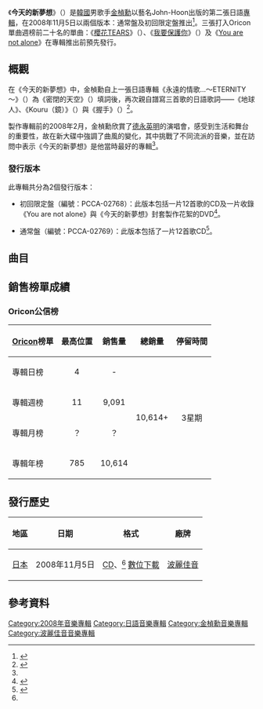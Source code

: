 {{Infobox album <!-- See Wikipedia:WikiProject Albums -->
| Name        = 今天的新夢想<br>（{{lang|ja|今日も新しい夢を見る}}）
| Type        = 錄音室專輯
| Artist      = [[金楨勳|金楨勳]]（John-Hoon）
| Cover       = John-Hoon Kyo mo Atarashii Yume wo Miru.jpg
| Border      = 
| Caption     = 初回限定盤封面
| Released    = {{Start date|2008|11|5}}
| Recorded    = 2008年
| Genre       = [[日語流行音樂|日語流行音樂]]
| Length      = 54:55
| Label       = [[波麗佳音|波麗佳音]]
| Language    = [[日語|日語]]
| Producer    = 
| Chart position = * 日榜最高排名第4位<ref name="Oricon1">{{cite web|title=ジョンフン　ライブで５千人のファンに感激！！(アジアン ビューティボーイズ) - 女性自身［光文社女性週刊誌］|url=http://jisin.jp/serial/%E9%9F%93%E6%B5%81%E3%82%A2%E3%82%B8%E3%82%A2%E3%83%B3/%E3%82%A2%E3%82%B8%E3%82%A2%E3%83%B3%E3%83%93%E3%83%A5%E3%83%BC%E3%83%86%E3%82%A3+%E3%83%9C%E3%83%BC%E3%82%A4%E3%82%BA/1557|publisher={{link-ja|女性自身|女性自身}}|date=2008-11-10|accessdate=2014-12-11|language=ja|archive-url=https://web.archive.org/web/20131007043158/http://jisin.jp/serial/%E9%9F%93%E6%B5%81%E3%82%A2%E3%82%B8%E3%82%A2%E3%83%B3/%E3%82%A2%E3%82%B8%E3%82%A2%E3%83%B3%E3%83%93%E3%83%A5%E3%83%BC%E3%83%86%E3%82%A3+%E3%83%9C%E3%83%BC%E3%82%A4%E3%82%BA/1557|archive-date=2013-10-07|dead-url=yes}}</ref><small>（[[Oricon公信榜|Oricon]]）</small>
* 週間最高排名第15位<small>（[[Oricon公信榜|Oricon]]）</small> 
| Last album  = [[永遠的情歌...～ETERNITY～|永遠的情歌...～ETERNITY～]]<br>（2007年）
| This album  = '''今天的新夢想'''<br>（2008年）
| Next album  = [[第一張迷你專輯_(金楨勳)|1st Mini Album]]<br>（2009年）
| Misc        = {{singles
  | Promo          = yes
  | Name           = 今天的新夢想
  | Type           = studio
  | Single 1       = [[櫻花TEARS|櫻花TEARS]]（{{lang|ja|サクラTEARS}}）
  | Single 1 date  = {{Start date|2008|2|20}}
  | Single 2       = [[我要保護你|我要保護你]]（{{lang|ja|君を守りたい}}）
  | Single 2 date  = {{Start date|2008|7|16}}
  | Single 3       = [[You_are_not_alone_(金楨勳單曲)|You are not alone]]
  | Single 3 date  = {{Start date|2008|10|1}}
  }}
}}

《'''今天的新夢想'''》（{{lang-ja|今日も新しい夢を見る}}）是[[韓國|韓國]]男歌手[[金楨勳|金楨勳]]以藝名John-Hoon出版的第二張日語[[專輯|專輯]]，在2008年11月5日以兩個版本：通常盤及初回限定盤推出<ref name="list">{{cite web|title=John-Hoon、新作には本人作詞の作品も|url=http://www.barks.jp/news/?id=1000044564|website=BARKS音樂|date=2008-11-01|accessdate=2014-12-11|language=ja|archive-date=2016-03-05|archive-url=https://web.archive.org/web/20160305011654/http://www.barks.jp/news/?id=1000044564|dead-url=no}}</ref>。三張打入Oricon單曲週榜前二十名的單曲：《[[櫻花TEARS|櫻花TEARS]]》（{{lang-ja|サクラTEARS}}）、《[[我要保護你|我要保護你]]》（{{lang-ja|君を守りたい}}）及《[[You_are_not_alone_(金楨勳單曲)|You are not alone]]》在專輯推出前預先發行。

==概觀==
在《今天的新夢想》中，金楨勳自上一張日語專輯《永遠的情歌...～ETERNITY～》（{{lang-ja|僕たち いつかまた...～ETERNITY～}}）為《密閉的天空》（{{lang-ja|閉ざされた空}}）填詞後，再次親自譜寫三首歌的日語歌詞——《地球人》、《Kouru（鏡）》（{{lang-ja|コウル(鏡)}}）與《握手》（{{lang-ja|手をとって}}）<ref name="inf">{{cite web|url=http://news.brokore.com/content_UTF/Read.jsp?num=7256|title=【ブロコリニュース】John－Hoon（ジョンフン）2ndアルバム発売記念ライブ直前取材|date=2008-11-11|work=|publisher=[[brokore|brokore]]|accessdate=2014-12-11|language=ja|archive-date=2016-05-16|archive-url=https://web.archive.org/web/20160516161231/http://news.brokore.com/content_UTF/Read.jsp?num=7256|dead-url=no}}</ref>。

製作專輯前的2008年2月，金楨勳欣賞了[[德永英明|德永英明]]的演唱會，感受到生活和舞台的重要性，故在新大碟中強調了曲風的變化，其中挑戰了不同流派的音樂，並在訪問中表示《今天的新夢想》是他當時最好的專輯<ref name="inf"/>。

===發行版本===
此專輯共分為2個發行版本：

*初回限定盤（編號：PCCA-02768）：此版本包括一片12首歌的CD及一片收錄《You are not alone》與《今天的新夢想》封套製作花絮的DVD<ref name="sp">{{cite web|url=http://www.amazon.co.jp/%E4%BB%8A%E6%97%A5%E3%82%82%E6%96%B0%E3%81%97%E3%81%84%E5%A4%A2%E3%82%92%E8%A6%8B%E3%82%8B-%E5%88%9D%E5%9B%9E%E9%99%90%E5%AE%9A%E7%9B%A4-DVD%E4%BB%98-John-Hoon/dp/B001EKSYZS/|title=Amazon.co.jp: John-Hoon : 今日も新しい夢を見る(初回限定盤)(DVD付) - 音楽|date=|work=|publisher=[[Amazon|Amazon]]|accessdate=2014-12-11|language=ja|archive-date=2015-03-16|archive-url=https://web.archive.org/web/20150316021628/http://www.amazon.co.jp/%E4%BB%8A%E6%97%A5%E3%82%82%E6%96%B0%E3%81%97%E3%81%84%E5%A4%A2%E3%82%92%E8%A6%8B%E3%82%8B-%E5%88%9D%E5%9B%9E%E9%99%90%E5%AE%9A%E7%9B%A4-DVD%E4%BB%98-John-Hoon/dp/B001EKSYZS|dead-url=no}}</ref>。

*通常盤（編號：PCCA-02769）：此版本包括了一片12首歌CD<ref name="regular">{{cite web|url=http://www.oricon.co.jp/prof/370540/products/783794/1/|title=今日も新しい夢を見る｜John-Hoon｜ORICON STYLE|language=ja|work=|publisher=[[Oricon|Oricon]]|accessdate=2014-12-11|archive-date=2015-09-24|archive-url=https://web.archive.org/web/20150924175603/http://www.oricon.co.jp/prof/370540/products/783794/1/|dead-url=no}}</ref>。

==曲目==
{{tracklist
| collapsed       = no
| headline        = 基本曲目
| total_length    = 54:55

| title1          = 你變漂亮了呢
| note1           = {{lang|ja|きれいになったね}}
| music1          = [[伊橋成哉|伊橋成哉]]
| lyrics1         = [[齋藤惠|齋藤惠]]
| arranger1       = {{link-ja|上杉洋史|上杉洋史}}
| length1         = 4:53

| title2          = 我想見見你
| note2           = {{lang|ja|君に逢いたい}}
| music2          = {{link-ja|中崎英也|中崎英也}}
| lyrics2         = [[齋秀邦|齋秀邦]]
| arranger2       = 中崎英也
| length2         = 4:51

| title3          = I say good-bye
| music3          = [[Takuya_Harada|Takuya Harada]]
| lyrics3         = [[Yoko_Matsuura|Yoko Matsuura]]
| arranger3       = Takuya Harada
| length3         = 4:55

| title4          = [[我要保護你|我要保護你]]
| note4           = {{lang|ja|君を守りたい}}
| music4          = 中崎英也
| lyrics4         = [[藤林聖子|藤林聖子]]
| arranger4       = 中崎英也
| length4         = 4:23

| title5          = [[櫻花TEARS|櫻花TEARS]]
| note5           = {{lang|ja|サクラTEARS}}
| music5          = [[JUN_KOO|JUN KOO]]
| lyrics5         = 藤林聖子
| arranger5       = JUN KOO
| length5         = 4:19

| title6          = 什麼也不能說
| note6           = {{lang|ja|何も言えない}}
| music6          = {{link-ja|市川淳|市川淳}}
| lyrics6         = 市川淳
| arranger6       = 上杉洋史
| length6         = 5:07

| title7          = NOISE
| music7          = 伊橋成哉
| lyrics7         = [[戶塚慎|戶塚慎]]
| arranger7       = [[山崎淳_(音樂人)|山崎淳]]
| length7         = 3:51

| title8          = 地球人
| music8          = 伊橋成哉
| lyrics8         = [[John-Hoon|John-Hoon]]
| arranger8       = 山崎淳
| length8         = 3:53

| title9          = 潛意識
| note9           = {{lang|ja|サブリミナル}}
| music9          = 市川淳
| lyrics9         = 戶塚慎
| arranger9       = 上杉洋史
| length9         = 4:20

| title10         = [[You_are_not_alone_(金楨勳單曲)|You are not alone]]
| music10         = {{link-ja|鈴木大輔 (音樂人)|鈴木大輔 (ミュージシャン)|鈴木大輔}}
| lyrics10        = 戶塚慎
| arranger10      = 上杉洋史
| length10        = 4:24

| title11         = Kouru（鏡）
| note11          = {{lang|ja|コウル(鏡)}}
| music11         = [[JULY_(作曲家)|JULY]]
| lyrics11        = John-Hoon
| arranger11      = {{link-ja|十川知司|十川知司}}
| length11        = 4:54

| title12         = 握手
| note12          = {{lang|ja|手をとって}}
| music12         = 伊橋成哉
| lyrics12        = John-Hoon
| arranger12      = 山崎淳
| length12        = 4:59
}}
{{tracklist
| collapsed       = yes
| headline        = DVD <small>（初回限定盤）：<ref name=sp/>
| total_length    = 

| title1          = 《You are not alone》封套製作花絮
| title2          = 《今天的新夢想》封套製作花絮
}}

==銷售榜單成績==
===Oricon公信榜===
{| class="wikitable" style="width:500px;"
|-
! style="text-align:center;"|[[Oricon|Oricon]]榜單
! style="text-align:center;"|最高位置
! style="text-align:center;"|銷售量
! style="text-align:center;"|總銷量
! style="text-align:center;"|停留時間
|-
|align="left"|專輯日榜
| style="text-align:center;"| 4
| style="text-align:center;" rowspan="1"| -
| style="text-align:center;" rowspan="4"| 10,614+
| style="text-align:center;" rowspan="4"| 3星期
|-
|align="left"|專輯週榜
| style="text-align:center;"| 11
| style="text-align:center;"| 9,091
|-
|align="left"|專輯月榜
| style="text-align:center;"| ？
| style="text-align:center;"| ？
|-
|align="left"|專輯年榜
| style="text-align:center;"| 785
| style="text-align:center;"| 10,614
|}

==發行歷史==
{| class="wikitable plainrowheaders"
|-
! scope="col"| 地區 !! 日期 !! 格式 !! 廠牌
|-
! scope="row"| [[日本|日本]]
| 2008年11月5日
| [[CD|CD]]、<ref name=list /> [[數位音樂下載|數位下載]]
| [[波麗佳音|波麗佳音]]
|}

==參考資料==
{{reflist}}

{{金楨勳}}

[[Category:2008年音樂專輯|Category:2008年音樂專輯]]
[[Category:日語音樂專輯|Category:日語音樂專輯]]
[[Category:金楨勳音樂專輯|Category:金楨勳音樂專輯]]
[[Category:波麗佳音音樂專輯|Category:波麗佳音音樂專輯]]